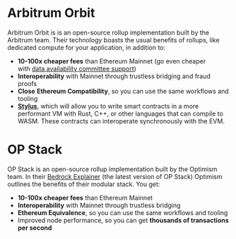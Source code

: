 # Arbitrum Orbit

Arbitrum Orbit is is an open-source rollup implementation built by the Arbitrum team. Their technology boasts the usual benefits of rollups, like dedicated compute for your application, in addition to:

- **10-100x cheaper fees** than Ethereum Mainnet (go even cheaper with [data availability committee support](https://docs.arbitrum.io/inside-anytrust))
- **Interoperability** with Mainnet through trustless bridging and fraud proofs
- **Close** **Ethereum Compatibility**, so you can use the same workflows and tooling
- [**Stylus**](https://medium.com/offchainlabs/hello-stylus-6b18fecc3a22), which will allow you to write smart contracts in a more performant VM with Rust, C++, or other languages that can compile to WASM. These contracts can interoperate synchronously with the EVM.

# OP Stack

OP Stack is an open-source rollup implementation built by the Optimism team. In their [Bedrock Explainer](https://community.optimism.io/docs/developers/bedrock/explainer/) (the latest version of OP Stack) Optimism outlines the benefits of their modular stack. You get:

- **10-100x cheaper fees** than Ethereum Mainnet
- **Interoperability** with Mainnet through trustless bridging
- **Ethereum Equivalence**, so you can use the same workflows and tooling
- Improved node performance, so you can get **thousands of transactions per second**